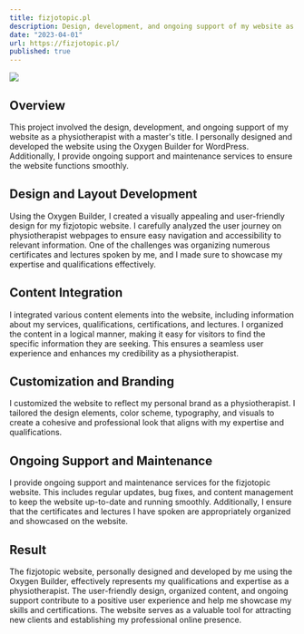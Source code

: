 ```yaml
---
title: fizjotopic.pl
description: Design, development, and ongoing support of my website as a physiotherapist with a master's title. I personally designed and developed the website using the Oxygen Builder for WordPress.
date: "2023-04-01"
url: https://fizjotopic.pl/
published: true
---
```


[![](/fizjotopic.png)](https://fizjotopic.pl)

## Overview

This project involved the design, development, and ongoing support of my website as a physiotherapist with a master's title. I personally designed and developed the website using the Oxygen Builder for WordPress. Additionally, I provide ongoing support and maintenance services to ensure the website functions smoothly.

## Design and Layout Development

Using the Oxygen Builder, I created a visually appealing and user-friendly design for my fizjotopic website. I carefully analyzed the user journey on physiotherapist webpages to ensure easy navigation and accessibility to relevant information. One of the challenges was organizing numerous certificates and lectures spoken by me, and I made sure to showcase my expertise and qualifications effectively.

## Content Integration

I integrated various content elements into the website, including information about my services, qualifications, certifications, and lectures. I organized the content in a logical manner, making it easy for visitors to find the specific information they are seeking. This ensures a seamless user experience and enhances my credibility as a physiotherapist.

## Customization and Branding

I customized the website to reflect my personal brand as a physiotherapist. I tailored the design elements, color scheme, typography, and visuals to create a cohesive and professional look that aligns with my expertise and qualifications.

## Ongoing Support and Maintenance

I provide ongoing support and maintenance services for the fizjotopic website. This includes regular updates, bug fixes, and content management to keep the website up-to-date and running smoothly. Additionally, I ensure that the certificates and lectures I have spoken are appropriately organized and showcased on the website.

## Result

The fizjotopic website, personally designed and developed by me using the Oxygen Builder, effectively represents my qualifications and expertise as a physiotherapist. The user-friendly design, organized content, and ongoing support contribute to a positive user experience and help me showcase my skills and certifications. The website serves as a valuable tool for attracting new clients and establishing my professional online presence.
